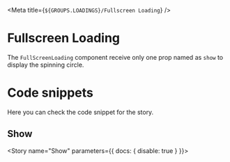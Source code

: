 
<Meta title={`${GROUPS.LOADINGS}/Fullscreen Loading`} />

# Fullscreen Loading

The `FullScreenLoading` component receive only one prop named as `show` to display the spinning circle.

# Code snippets

Here you can check the code snippet for the story.

## Show

<Story name="Show" parameters={{ docs: { disable: true } }}>
  <FullScreenLoading show />
</Story>

<Source id="loadings-fullscreen-loading--show" />
